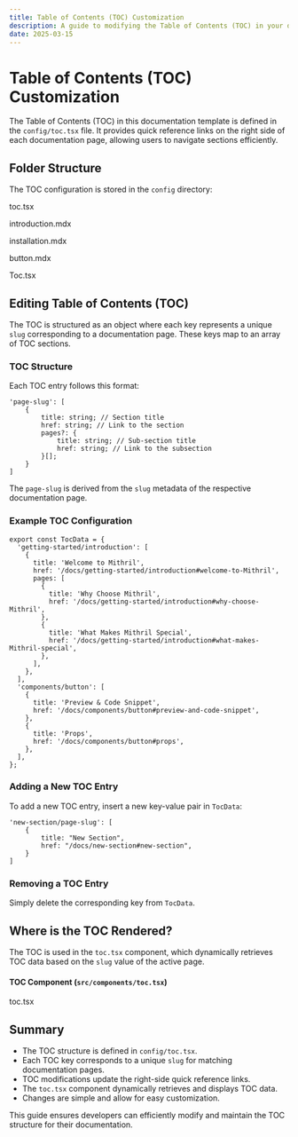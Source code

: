 ```yaml
---
title: Table of Contents (TOC) Customization
description: A guide to modifying the Table of Contents (TOC) in your documentation template.
date: 2025-03-15
---
```


# Table of Contents (TOC) Customization

The Table of Contents (TOC) in this documentation template is defined in the `config/toc.tsx` file. It provides quick reference links on the right side of each documentation page, allowing users to navigate sections efficiently.

## Folder Structure

The TOC configuration is stored in the `config` directory:

<FolderTree className="overflow-hidden p-2">
  <Folder element="project-root" defaultOpen={true}>
    <Folder element="config" defaultOpen={true}>
      <File>
        <p>toc.tsx</p>
      </File>
    </Folder>
    <Folder element="docs" defaultOpen={true}>
      <Folder element="getting-started" defaultOpen={true}>
        <File>
          <p>introduction.mdx</p>
        </File>
        <File>
          <p>installation.mdx</p>
        </File>
      </Folder>
      <Folder element="components" defaultOpen={true}>
        <File>
          <p>button.mdx</p>
        </File>
      </Folder>
    </Folder>
    <Folder element="src" defaultOpen={true}>
      <Folder element="components" defaultOpen={true}>
        <File>
          <p>Toc.tsx</p>
        </File>
      </Folder>
    </Folder>
  </Folder>
</FolderTree>

## Editing Table of Contents (TOC)

The TOC is structured as an object where each key represents a unique `slug` corresponding to a documentation page. These keys map to an array of TOC sections.

### TOC Structure

Each TOC entry follows this format:

```tsx
'page-slug': [
    {
        title: string; // Section title
        href: string; // Link to the section
        pages?: {
            title: string; // Sub-section title
            href: string; // Link to the subsection
        }[];
    }
]
```

The `page-slug` is derived from the `slug` metadata of the respective documentation page.

### Example TOC Configuration

```tsx
export const TocData = {
  'getting-started/introduction': [
    {
      title: 'Welcome to Mithril',
      href: '/docs/getting-started/introduction#welcome-to-Mithril',
      pages: [
        {
          title: 'Why Choose Mithril',
          href: '/docs/getting-started/introduction#why-choose-Mithril',
        },
        {
          title: 'What Makes Mithril Special',
          href: '/docs/getting-started/introduction#what-makes-Mithril-special',
        },
      ],
    },
  ],
  'components/button': [
    {
      title: 'Preview & Code Snippet',
      href: '/docs/components/button#preview-and-code-snippet',
    },
    {
      title: 'Props',
      href: '/docs/components/button#props',
    },
  ],
};
```

### Adding a New TOC Entry

To add a new TOC entry, insert a new key-value pair in `TocData`:

```tsx
'new-section/page-slug': [
    {
        title: "New Section",
        href: "/docs/new-section#new-section",
    }
]
```

### Removing a TOC Entry

Simply delete the corresponding key from `TocData`.

## Where is the TOC Rendered?

The TOC is used in the `toc.tsx` component, which dynamically retrieves TOC data based on the `slug` value of the active page.

#### TOC Component (`src/components/toc.tsx`)

<FolderTree className="overflow-hidden p-2">
  <Folder element="project-root" defaultOpen={true}>
    <Folder element="src" defaultOpen={true}>
      <Folder element="components" defaultOpen={true}>
        <File>
          <p>toc.tsx</p>
        </File>
      </Folder>
    </Folder>
  </Folder>
</FolderTree>

## Summary

- The TOC structure is defined in `config/toc.tsx`.
- Each TOC key corresponds to a unique `slug` for matching documentation pages.
- TOC modifications update the right-side quick reference links.
- The `toc.tsx` component dynamically retrieves and displays TOC data.
- Changes are simple and allow for easy customization.

This guide ensures developers can efficiently modify and maintain the TOC structure for their documentation.
